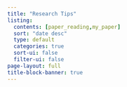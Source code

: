 ---
title: "Research Tips"
listing:
  contents: [paper_reading,my_paper]
  sort: "date desc"
  type: default
  categories: true
  sort-ui: false
  filter-ui: false
page-layout: full 
title-block-banner: true
---


